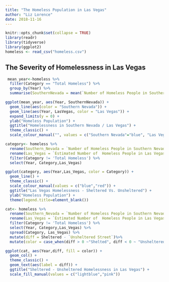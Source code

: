 ---
title: "The Homeless Population in Las Vegas"
author: "Liz Lorence"
date: 2018-11-16
---

```{r setup, include=FALSE}
knitr::opts_chunk$set(collapse = TRUE)
library(readr)
library(tidyverse)
library(ggplot2)
homeless <- read_csv("homeless.csv")
```

## The Severity of Homelessness in Las Vegas

```{r homeless, echo = FALSE, results='hide'}
 mean_year<-homeless %>%
  filter(Category == "Total Homeless") %>%
  group_by(Year) %>%
  summarise(SouthernNevada = mean(`Number of Homeless People in Southern Nevada`), LasVegas = mean(`Estimated Number of  Homeless People in Las Vegas`)) 

```

```{r meanhomelessgraph, echo = FALSE}
ggplot(mean_year, aes(Year, SouthernNevada)) +
  geom_line(aes(color = "Southern Nevada")) +
  geom_line(aes(Year, LasVegas, color = "Las Vegas")) +
  expand_limits(y = 0) +
  ylab("Homeless Population") +
  ggtitle("Homelessness in Southern Nevada / Las Vegas") +
  theme_classic() +
  scale_colour_manual("", values = c("Southern Nevada"="blue", "Las Vegas"="red")) 
```

```{r lasvegascategory, echo= FALSE}
category<- homeless %>%
  rename(Southern_Nevada = `Number of Homeless People in Southern Nevada`) %>%
  rename(Las_Vegas = `Estimated Number of  Homeless People in Las Vegas`) %>%
  filter(Category != 'Total Homeless') %>%
  select(Year, Category,Las_Vegas)

```

```{r categorymap, echo = FALSE}
ggplot(category, aes(Year,Las_Vegas, color = Category)) +
  geom_line() + 
  theme_classic() +
  scale_colour_manual(values = c("blue","red")) +
  ggtitle("Las Vegas Homelessness - Sheltered Vs. Unsheltered") +
  ylab("Homeless Population") +
  theme(legend.title=element_blank())

```

```{r catbar, echo = FALSE}
cat<- homeless %>%
  rename(Southern_Nevada = `Number of Homeless People in Southern Nevada`) %>%
  rename(Las_Vegas = `Estimated Number of  Homeless People in Las Vegas`) %>%
  filter(Category != 'Total Homeless') %>%
  select(Year, Category,Las_Vegas) %>%
  spread(Category, Las_Vegas) %>%
  mutate(diff = Sheltered - `Unsheltered Street`)%>% 
  mutate(color = case_when(diff > 0 ~"Shelted", diff < 0 ~ "Unsheltered"))
```

```{r categorybar, echo = FALSE}
ggplot(cat, aes(Year,diff, fill = color)) +
  geom_col() +
  theme_classic() +
  geom_text(aes(label = diff)) +
  ggtitle("Sheltered - Unsheltered Homelessness in Las Vegas") +
  scale_fill_manual(values = c("lightblue","pink"))

```
